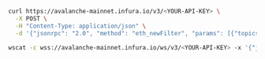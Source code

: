 
<Tabs>
  <TabItem value="curl">

```bash
curl https://avalanche-mainnet.infura.io/v3/<YOUR-API-KEY> \
  -X POST \
  -H "Content-Type: application/json" \
  -d '{"jsonrpc": "2.0", "method": "eth_newFilter", "params": [{"topics": ["0xddf252ad1be2c89b69c2b068fc378daa952ba7f163c4a11628f55a4df523b3ef"]}], "id": 1}'
```

  </TabItem>
  <TabItem value="WSS">

```bash
wscat -c wss://avalanche-mainnet.infura.io/ws/v3/<YOUR-API-KEY> -x '{"jsonrpc": "2.0", "method": "eth_newFilter", "params": [{"topics": ["0xddf252ad1be2c89b69c2b068fc378daa952ba7f163c4a11628f55a4df523b3ef"]}], "id": 1}'
```

  </TabItem>
</Tabs>
